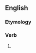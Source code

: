 ==English==

===Etymology===
{{suffix|copulate|eth|lang=en}}

===Verb===
{{head|en|verb form}}

# {{en-archaic third-person singular of|copulate}}